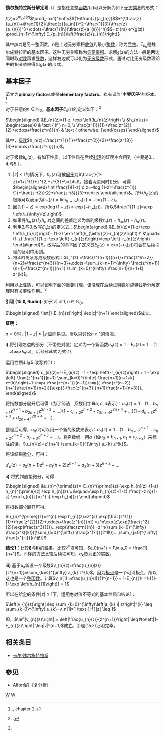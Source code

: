 '''魏尔施特拉斯分解定理'''（{{lang-en|Weierstrass factorization theorem}}）是指任意[[整函数|整函数]]<math>f(z)</math>可以分解为如下[[无穷乘积|无穷乘积]]的形式：

<math>f(z)=</math><math>z^me^{g(z)}</math><math>\prod_{n=1}^\infty</math><math>(1-\tfrac{z}{a_{n}})</math><math>e^{\tfrac{z}{a_{n}}+\tfrac{1}{2}(\tfrac{z}{a_{n}})^2+\tfrac{1}{3}(\tfrac{z}{a_{n}})^3+\cdots+\tfrac{1}{h}(\tfrac{z}{a_{n}})^h}</math><math>=z^{m} e^{g(z)} \prod_{n=1}^{\infty} E_{p_{n}}\left(\frac{z}{a_{n}}\right)</math>

其中<math>g(z)</math>是另一整函数，<math>h</math>是上述无穷乘积[[收敛|收敛]]的最小[[整数|整数]]，称为[[亏格|亏格]]。<math> E_{p_{n}}</math>是魏尔施特拉斯的基本因子。这种无穷乘积称为[[典范乘积|典范乘积]]。求解<math>g(z)</math>的方法一般是两边同时取[[对数|对数]]再求[[导数|导数]]，这样右边就可以化为[[无穷级数|无穷级数]]形式，通过对比无穷级数理论中的相关结果得出<math>g(z)</math>的形式。

== 基本因子 ==
英文为'''primary factors'''或是'''elementary factors'''。也有译为“'''主要因子'''”的版本。<ref name="boas">{{citation|last=Boas|first=R. P.|title=Entire Functions|publisher=Academic Press Inc.|location=New York|year=1954|isbn=0-8218-4505-5|oclc=6487790}}, chapter 2.</ref>

对于任意的<math>n \in \mathbb{N}_{0}</math>，'''基本因子'''<math>E_n(z)</math>的定义如下：<ref name="rudin">{{citation|last=Rudin|first=W.|title=Real and Complex Analysis|edition=3rd|publisher=McGraw Hill|location=Boston|pages=301–304|year=1987|isbn=0-07-054234-1|oclc=13093736}}.</ref>

<math>\begin{aligned}
&E_{n}(z)=(1-z) \exp \left(h_{n}(z)\right) \\
&h_{n}(z)= \begin{cases}0 & \text { if } n=0, \\
\frac{z^{1}}{1}+\frac{z^{2}}{2}+\cdots+\frac{z^{n}}{n} & \text { otherwise. }\end{cases}
\end{aligned}</math>

其中，[[级数|级数]]<math>h_n(z)=\frac{z^{1}}{1}+\frac{z^{2}}{2}+\frac{z^{3}}{3}+\cdots+\frac{z^{n}}{n}</math>。

对于级数<math>h_n(z)</math>，有如下性质。以下性质在后续[[引理|引理]]的证明中会用到（主要是3.、4.与5.）。

# <math>|z|<1</math>的情况下，<math>h_n(z)</math>可被[[泰勒级数|展开]]为<math>\frac{1}{1-z}=1+z^{1}+z^{2}+z^{3}+\cdots</math>。接着两边同时积分，可得<math>\begin{aligned}
\int \frac{1}{1-z} d z=-\log (1-z)=\frac{z^{1}}{1}+\frac{z^{2}}{2}+\frac{z^{3}}{3}+\cdots
\end{aligned}</math>。所以<math>h_n(z)</math>的极限可以表示为<math>h_{\infty}(z) = \lim_{n\to\infty}h_n(z) =-\log (1-z) </math>。
# 因为<math>(1-z)=\exp (\log (1-z))=\exp \left(-h_{\infty}(z)\right) </math>，所以<math>\frac{1}{1-z}=\exp \left(h_{\infty}(z)\right) </math>。
# 如果将<math>h_{\infty}(z)</math>与<math>h_n(z)</math>之间的差额定义为新的级数<math>r_n(z)=h_{\infty}(z)-h_{n}(z)</math>。
# 利用2.与3.改写<math>E_{n}(z)</math>的定义式：<math>\begin{aligned}
&E_{n}(z)=(1-z) \exp \left(h_{n}(z)\right)=(1-z) \exp \left(h_{\infty}(z)-r_{n}(z)\right) \\
&\quad=(1-z) \frac{1}{1-z} \exp \left(-r_{n}(z)\right)=\exp \left(-r_{n}(z)\right)
\end{aligned}</math>。改写后的基本因子定义式<math>
E_{n}(z)=\exp \left(-r_{n}(z)\right)
</math>将会在后续引理的证明中用到。
# 将3.的关系写成级数形式：<math>r_n(z) =\frac{z^{n+1}}{n+1}+\frac{z^{n+2}}{n+2}+\frac{z^{n+3}}{n+3}+\cdots=\sum_{k=n+1}^{\infty} \frac{z^{n+1}}{n+1}=\frac{z^{n+1}}{n+1} \sum_{k=0}^{\infty} \frac{n+1}{n+1+k} z^{k}</math>。

利用以上性质，可以证明下面的重要引理。该引理在后续证明魏尔施特拉斯分解定理时有关键性作用。<ref name="rudin" />


'''引理 (15.8, Rudin):''' 对于<math>|z| \leq 1, n \in \mathbb{N}_{0}</math>，

<math>\begin{aligned}
\left|1-E_{n}(z)\right| \leq|z|^{n+1}
\end{aligned}</math>成立。

'''证明：'''

<math>n=0</math>时，<math>|1-z|\leq|z|</math>显而易见。所以只讨论<math>n\geq 1</math>的情况。

'''i)''' 将引理左边的部分（不带绝对值）定义为一个新函数<math>u_{n}(z)=1-E_{n}(z)=1-(1-z) \exp h_{n}(z)</math>。后续称此式为式<math>(1)</math>。

运用性质4.与5.改写式<math>(1)</math>：

<math>\begin{aligned}
u_{n}(z)=1-E_{n}(z) =1 - \exp \left(-r_{n}(z)\right) = 1 - \exp \left(-\frac{z^{n+1}}{n+1} \sum_{k=0}^{\infty} \frac{n+1}{n+1+k} z^{k}\right)=1-\exp(-\frac{z^{n+1}}{n+1})\exp{(-\frac{z^{n+2}}{n+1}\frac{n+1}{n+2})}\exp{(-\frac{z^{n+3}}{n+1}\frac{n+1}{n+3})}...
\end{aligned}</math>

将指数部分展开后可得（为了简洁，系数用字母<math>b,c,d</math>表示）：<math>u_{n}(z)=1-(1-b_{n+1}z^{n+1}+b_{2n+2}z^{2n+2}+...)(1-c_{n+2}z^{n+2}+c_{2n+4}z^{2n+4}+...)(1-d_{n+3}z^{n+3}+d_{2n+4}z^{2n+4}+...)...</math>

整理后可得，<math>u_{n}(z)</math>可以用一个新的级数来表示：<math>u_{n}(z)=1-(1-b_{n+1}z^{n+1}-c_{n+2}z^{n+2}-d_{n+3}z^{n+3}+...)</math>。将系数统一用<math>a</math>（如<math>a_0 = b_{n+1},a_1 = c_{n+2}</math>）来标注的话，<math>u_{n}(z)=z^{n+1} \sum_{k=0}^{\infty} a_{k} z^{k}</math>。

将该结果[[微分|微分]]，可得：

<math>u'_{n}(z)= a_0(n+1) z^n + a_1(n+2) z^{n+1}+a_2(n+3)z^{n+2}+... </math>

'''ii)''' 将式<math>(1)</math>直接微分，可得

<math>\begin{aligned}
&u_{n}^{\prime}(z)=-E_{n}^{\prime}(z)=\exp h_{n}(z)-(1-z) h_{n}^{\prime}(z) \exp h_{n}(z) \\
&\quad=\exp h_{n}(z)-(1-z) \frac{1-z n}{1-z} \exp h_{n}(z)=z^{n} \exp h_{n}(z)
\end{aligned}</math>

将指数部分展开可得。

<math>u_{n}^{\prime}(z)=z^{n} \exp h_{n}(z)=z^{n} \exp(\frac{z^{1}}{1}+\frac{z^{2}}{2}+\cdots+\frac{z^{n}}{n})
=z^n\exp(z)\exp(\frac{z^2}{2})\exp(\frac{z^3}{3})...\exp(\frac{z^n}{n})
=z^n(\sum_{k=0}^{\infty} \frac{x^k}{k!})(\sum_{l=0}^{\infty} \frac{x^{2l}}{2^ll!})...(\sum_{j=0}^{\infty} \frac{x^{nj}}{n^jj!})
</math>

'''结论1：'''比较'''i)'''与'''ii)'''的结果。比较<math>z^n
</math>项可知，<math>a_0(n+1) = 1\to a_0 = \frac{1}{n+1}
</math>。同样的方法比较后续项可知，<math>a_k
</math>皆为正的[[实数|实数]]。

'''iii)''' 基于<math>u_n
</math>新设一个级数<math>v_{n}(z)=\frac{u_{n}(z)}{z^{n+1}}=\sum_{k=0}^{\infty} a_{k} z^{k}
</math>。因为[[极点_(复分析)|极点]]是一个可消极点，所以这也是一个[[整函数|整函数]]。计算<math>v_n(1) =\frac{u_{n}(1)}{1^{n+1}} = 1-E_{n}(1) =1-[(1-1) \exp \left(h_{n}(1)\right)] = 1    
</math>

所以在给定的条件<math>|z| \leq 1    
</math>下，运用绝对值不等式的基本性质和结论1：

<math>\left|v_{n}(z)\right| \leq \sum_{k=0}^{\infty}\left|a_{k} \| z\right|^{k} \leq \sum_{k=0}^{\infty} a_{k}=v_n(1)=1 \text { if }|z| \leq 1    
</math>

即，<math>\left|v_{n}(z)\right| = \left|\frac{u_{n}(z)}{z^{n+1}}\right| \leq1\to\left|1-E_{n}(z)\right| \leq|z|^{n+1}
</math>成立。引理(15.8)证明完毕。

== 相关条目 ==
*[[卡尔·魏尔施特拉斯|卡尔·魏尔施特拉斯]]

== 参见 ==
*Alford的《复分析》

[[Category:复分析|W]]
[[Category:数学定理|W]]